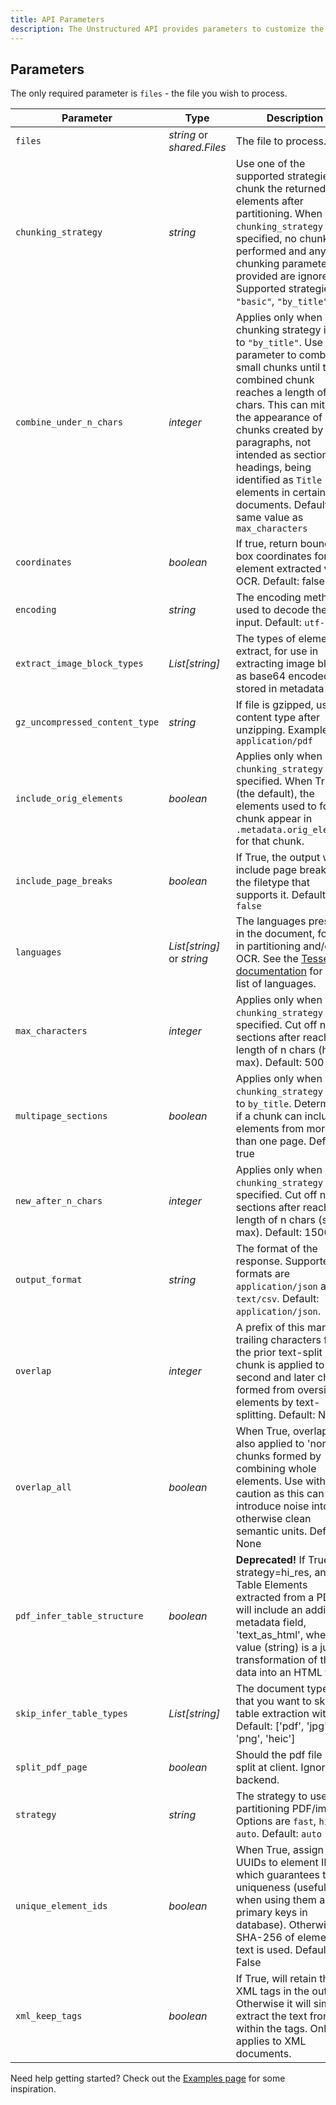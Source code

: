 ```yaml
---
title: API Parameters
description: The Unstructured API provides parameters to customize the processing of documents. Below are the details for these parameters.
---
```


## Parameters

The only required parameter is `files` -  the file you wish to process.

[//]: # (TODO: In the future we should automatically generate this table to make sure it's up to date)

| Parameter                       | Type                        | Description           |
| ------------------------------- | ----------------------------| ----------------------|
| `files`                         | _string_ or _shared.Files_  | The file to process. |
| `chunking_strategy`             | _string_                    | Use one of the supported strategies to chunk the returned elements after partitioning. When `chunking_strategy` is not specified, no chunking is performed and any other chunking parameters provided are ignored. Supported strategies: `"basic"`, `"by_title"` |
| `combine_under_n_chars`         | _integer_                   | Applies only when chunking strategy is set to `"by_title"`. Use this parameter to combines small chunks until the combined chunk reaches a length of n chars. This can mitigate the appearance of small chunks created by short paragraphs, not intended as section headings, being identified as `Title` elements in certain documents. Default: the same value as `max_characters`|
| `coordinates`                   | _boolean_                   | If true, return bounding box coordinates for each element extracted via OCR. Default: false |
| `encoding`                      | _string_                    | The encoding method used to decode the text input. Default: `utf-8` |
| `extract_image_block_types`     | _List[string]_              | The types of elements to extract, for use in extracting image blocks as base64 encoded data stored in metadata fields |
| `gz_uncompressed_content_type`  | _string_                    | If file is gzipped, use this content type after unzipping. Example: `application/pdf` |
| `include_orig_elements`         | _boolean_                   | Applies only when `chunking_strategy` is specified. When True (the default), the elements used to form a chunk appear in `.metadata.orig_elements` for that chunk.  |
| `include_page_breaks`           | _boolean_                   | If True, the output will include page breaks if the filetype that supports it. Default: `false` |
| `languages`                     | _List[string]_ or _string_  | The languages present in the document, for use in partitioning and/or OCR. See the [Tesseract documentation](https://github.com/tesseract-ocr/tessdata) for a full list of languages. |
| `max_characters`                | _integer_                   | Applies only when `chunking_strategy` is specified. Cut off new sections after reaching a length of n chars (hard max). Default: 500 |
| `multipage_sections`            | _boolean_                   | Applies only when `chunking_strategy` is set to `by_title`. Determines if a chunk can include elements from more than one page. Default: true |
| `new_after_n_chars`             | _integer_                   | Applies only when `chunking_strategy` is specified. Cut off new sections after reaching a length of n chars (soft max). Default: 1500  |
| `output_format`                 | _string_                    | The format of the response. Supported formats are `application/json` and `text/csv`. Default: `application/json`. |
| `overlap`                       | _integer_                   | A prefix of this many trailing characters from the prior text-split chunk is applied to second and later chunks formed from oversized elements by text-splitting. Default: None  |
| `overlap_all`                   | _boolean_                   | When True, overlap is also applied to 'normal' chunks formed by combining whole elements. Use with caution as this can introduce noise into otherwise clean semantic units. Default: None |
| `pdf_infer_table_structure`     | _boolean_                   | **Deprecated!** If True and strategy=hi_res, any Table Elements extracted from a PDF will include an additional metadata field, 'text_as_html', where the value (string) is a just a transformation of the data into an HTML table. |
| `skip_infer_table_types`        | _List[string]_              | The document types that you want to skip table extraction with. Default: ['pdf', 'jpg', 'png', 'heic']   |
| `split_pdf_page`                | _boolean_                   | Should the pdf file be split at client. Ignored on backend.  |
| `strategy`                      | _string_                    | The strategy to use for partitioning PDF/image. Options are `fast`, `hi_res`, `auto`. Default: `auto` |
| `unique_element_ids`            | _boolean_                   | When True, assign UUIDs to element IDs, which guarantees their uniqueness (useful when using them as primary keys in database). Otherwise a SHA-256 of element text is used. Default: False |
| `xml_keep_tags`                 | _boolean_                   | If True, will retain the XML tags in the output. Otherwise it will simply extract the text from within the tags. Only applies to XML documents.  |

Need help getting started? Check out the [Examples page](/api-reference/api-services/examples) for some inspiration.
